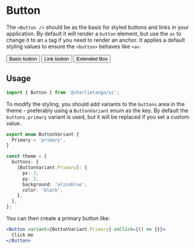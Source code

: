 
<Meta title="Components/Button" component={Button} />

# Button

The `<Button />` should be as the basis for styled buttons and links in your application. By default
it will render a `button` element, but use the `as` to change it to an `a` tag if you need to render
an anchor. It applies a default styling values to ensure the `<button>` behaves like `<a>`.

<Preview>
  <div>
    <Button style={{ marginRight: 16 }} variant="primary">
      Basic button
    </Button>
    <Button style={{ marginRight: 16 }} variant="primary" as="a" href="#">
      Link button
    </Button>
    <Button variant="primary" as={Box}>
      Extended Box
    </Button>
  </div>
</Preview>

## Usage

```jsx harmony
import { Button } from '@charlietango/ui';
```

To modify the styling, you should add variants to the `buttons` area in the theme - preferably using
a `ButtonVariant` enum as the key. By default the `buttons.primary` variant is used, but it will be
replaced if you set a custom value.

```typescript
export enum ButtonVariant {
  Primary = 'primary',
}

const theme = {
  buttons: {
    [ButtonVariant.Primary]: {
      px: 3,
      py: 2,
      background: 'aliceblue',
      color: 'black',
    },
  },
};
```

You can then create a primary button like:

```jsx harmony
<Button variant={ButtonVariant.Primary} onClick={() => {}}>
  Click me
</Button>
```
